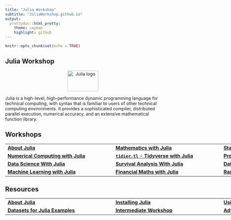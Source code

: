 ```yaml
---
title: "Julia Workshop" 
subtitle: "JuliaWorkshop.github.io"
output:
  prettydoc::html_pretty:
    theme: cayman
    highlight: github
---
```


```r
knitr::opts_chunk$set(echo = TRUE)
```

## Julia Workshop
<center>
<a href="http://julialang.org/"><img src="http://statslabdotcom.files.wordpress.com/2013/05/julia-logo-e1368996683973.png?w=150&h=100" alt="Julia logo" width="100" height="67" /></a>
</center>


Julia is a high-level, high-performance dynamic programming language for technical computing, with syntax that is familiar to users of other technical computing environments. It provides a sophisticated compiler, distributed parallel execution, numerical accuracy, and an extensive mathematical function library.

<h2>Workshops</h2>

<center>
<table class="tg" style="undefined;table-layout: fixed; width: 1050px">
<colgroup>
<col style="width: 350px">
<col style="width: 350px">
<col style="width: 350px">
</colgroup>

   <tr>
   <td class="tg-76so"><strong><a href="Introduction_Julia/index.html">About Julia</a></strong></td>
   <td class="tg-76so"><strong><a href="Mathematics_Julia/index.html">Mathematics with Julia</a></strong></td>
   <td class="tg-76so"><strong><a href="Statistics/index.html">Statistics with Julia</a></strong></td>
   </tr>
   <tr>
   <td class="tg-76so"><strong><a href="Numerical_Computing/index.html">Numerical Computing with Julia</a></strong></td>
   <td class="tg-76so"><strong><a href="Tidyverse_Julia/index.html">`tidier.tl` - Tidyverse with Julia</a></strong></td>
   <td class="tg-76so"><strong><a href="Probability_Distributions/index.html">Probability Distributions with Julia</a></strong></td>
   </tr>
  <tr>
   <td class="tg-76so"><strong><a href="Data_Science/index.html">Data Science With Julia</a></strong></td>
   <td class="tg-76so"><strong><a href="Survival_Analysis/index.html">Survival Analysis With Julia</a></strong></td>
   <td class="tg-76so"><strong><a href="Data_Visualization/index.html">Data Visualization with Julia</a></strong></td>
 </tr>
  <tr>
   <td class="tg-76so"><strong><a href="Machine_Learning/index.html">Machine Learning with Julia</a></strong></td>
   <td class="tg-76so"><strong><a href="Financial_Maths/index.html">Financial Maths with Julia</a></strong></td>
   <td class="tg-76so"><strong><a href="Random_Number_Simulation/index.html">Random Numbers & Simulation with Julia</a></strong></td>
 </tr>
</table>
</center>

<h2>Resources</h2>

<center>
<table class="tg" style="undefined;table-layout: fixed; width: 1050px">
<colgroup>
<col style="width: 350px">
<col style="width: 350px">
<col style="width: 350px">
</colgroup>

   <tr>
   <td class="tg-76so"><strong><a href="about.html">About Julia</a></strong></td>
   <td class="tg-76so"><strong><a href="installation.html">Installing Julia</a></strong></td>
   <td class="tg-76so"><strong><a href="usingpackages.html">Using Julia Packages</a></strong></td>
   </tr>

  <tr>
   <td class="tg-76so"><strong><a href="Datasets/index.html">Datasets for Julia Examples</a></strong></td>
   <td class="tg-76so"><strong><a href="intermediate/index.html">Intermediate Workshop</a></strong></td>
   <td class="tg-76so"><strong><a href="advanced/index.html">Advanced Workshop</a></strong></td>
 </tr>

</table>

<br><br><br>
